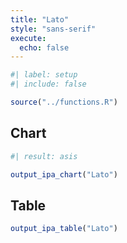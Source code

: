 ```yaml
---
title: "Lato"
style: "sans-serif"
execute: 
  echo: false
---
```


```r
#| label: setup
#| include: false

source("../functions.R")
```


::: {.panel-tabset}
## Chart

```r
#| result: asis

output_ipa_chart("Lato")
```

## Table

```r

output_ipa_table("Lato")
```

:::